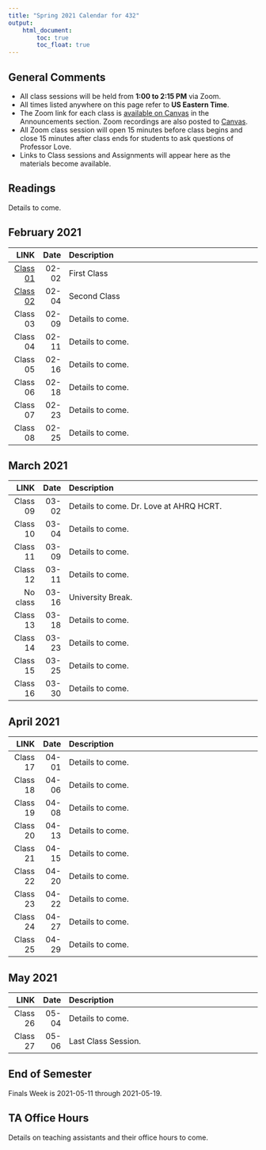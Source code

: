 ```yaml
---
title: "Spring 2021 Calendar for 432"
output: 
    html_document:
        toc: true
        toc_float: true
---
```


## General Comments {-}

- All class sessions will be held from **1:00 to 2:15 PM** via Zoom. 
- All times listed anywhere on this page refer to **US Eastern Time**.
- The Zoom link for each class is [available on Canvas](https://canvas.case.edu) in the Announcements section. Zoom recordings are also posted to [Canvas](https://canvas.case.edu).
- All Zoom class session will open 15 minutes before class begins and close 15 minutes after class ends for students to ask questions of Professor Love.
- Links to Class sessions and Assignments will appear here as the materials become available.

## Readings

Details to come.

## February 2021

LINK | Date | Description
--------: | -------: | :-------------------------------------------------------
[Class 01](https://github.com/THOMASELOVE/432-2021/tree/master/classes/class01) | 02-02 | First Class
[Class 02](https://github.com/THOMASELOVE/432-2021/tree/master/classes/class02) | 02-04 | Second Class
Class 03 | 02-09 | Details to come.
Class 04 | 02-11 | Details to come.
Class 05 | 02-16 | Details to come.
Class 06 | 02-18 | Details to come.
Class 07 | 02-23 | Details to come.
Class 08 | 02-25 | Details to come.

## March 2021

LINK | Date | Description
--------: | -------: | :-------------------------------------------------------
Class 09 | 03-02 | Details to come. Dr. Love at AHRQ HCRT.
Class 10 | 03-04 | Details to come.
Class 11 | 03-09 | Details to come.
Class 12 | 03-11 | Details to come.
No class | 03-16 | University Break.
Class 13 | 03-18 | Details to come.
Class 14 | 03-23 | Details to come.
Class 15 | 03-25 | Details to come.
Class 16 | 03-30 | Details to come.

## April 2021

LINK | Date | Description
--------: | -------: | :-------------------------------------------------------
Class 17 | 04-01 | Details to come.
Class 18 | 04-06 | Details to come.
Class 19 | 04-08 | Details to come.
Class 20 | 04-13 | Details to come.
Class 21 | 04-15 | Details to come.
Class 22 | 04-20 | Details to come.
Class 23 | 04-22 | Details to come.
Class 24 | 04-27 | Details to come.
Class 25 | 04-29 | Details to come.

## May 2021

LINK | Date | Description
--------: | -------: | :-------------------------------------------------------
Class 26 | 05-04 | Details to come.
Class 27 | 05-06 | Last Class Session.

## End of Semester

Finals Week is 2021-05-11 through 2021-05-19. 

## TA Office Hours

Details on teaching assistants and their office hours to come.

